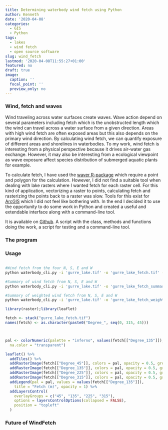 ```yaml
---
title: Determining waterbody wind fetch using Python
author: Kenneth
date: '2020-04-08'
categories:
  - GIS
  - Python
tags:
  - lakes
  - wind fetch
  - open source software
slug: wind_fetch
lastmod: '2020-04-08T11:55:27+01:00'
featured: no
draft: true
image:
  caption: ''
  focal_point: ''
  preview_only: no
---
```


### Wind, fetch and waves

Wind traveling across water surfaces create waves. Wave action depend on several parameters including fetch which is the unobstructed length which the wind can travel across a water surface from a given direction. Areas with high wind fetch are often exposed areas but this also depends on the primary wind direction. By calculating wind fetch, we can quantify exposure of different areas and shorelines in waterbodies. To my work, wind fetch is interesting from a physical perspective because it drives air-water gas exchange. However, it may also be interesting from a ecological viewpoint as wave exposure affect species distribution of submerged aquatic plants for example.

To calculate fetch, I have used the [waver R-package](https://github.com/pmarchand1/waver) which require a point and polygon for the calculation. However, I did not find a suitable tool when dealing with lake rasters where I wanted fetch for each raster cell. For this kind of application, vectorizing a raster to points, calculating fetch and rasterizing the points back to a raster was slow. Tools for this exist for [ArcGIS](https://umesc.usgs.gov/management/dss/wind_fetch_wave_models_2012update.html) which I did not feel like bothering with. In the end I decided it to use the opportunity to do some work in Python and created a useful and extendable interface along with a command-line tool.

It is available on [Github](https://github.com/KennethTM/WindFetch). A script with the class, methods and functions doing the work, a script for testing and a command-line tool.

### The program



### Usage

```python

```


```bash
#Wind fetch from the four N, S, E and W
python waterbody_cli.py -i 'gurre_lake.tif' -o 'gurre_lake_fetch.tif' -id 1 -d '0,90,180,270'

#Summary of wind fetch from N, S, E and W
python waterbody_cli.py -i 'gurre_lake.tif' -o 'gurre_lake_fetch_summary.tif' -id 1 -d '0,90,180,270' -s 'min,mean,max'

#Summary of weighted wind fetch from N, S, E and W
python waterbody_cli.py -i 'gurre_lake.tif' -o 'gurre_lake_fetch_weighted_summary.tif' -id 1 -d '0,90,180,270' -w '0.9,1.1,1.35,0.75' -s 'min,mean,max'
```


```r
library(raster);library(leaflet)

fetch <- stack("gurre_lake_fetch.tif")
names(fetch) <- as.character(paste0("Degree_", seq(0, 315, 45)))



pal <- colorNumeric(palette = "inferno", values(fetch[["Degree_135"]]),
  na.color = "transparent")

leaflet() %>% 
  addTiles() %>%
  addRasterImage(fetch[["Degree_45"]], colors = pal, opacity = 0.5, group = "45") %>%
  addRasterImage(fetch[["Degree_135"]], colors = pal, opacity = 0.5, group = "135") %>%
  addRasterImage(fetch[["Degree_225"]], colors = pal, opacity = 0.5, group = "225") %>%
  addRasterImage(fetch[["Degree_315"]], colors = pal, opacity = 0.5, group = "315") %>%
  addLegend(pal = pal, values = values(fetch[["Degree_135"]]),
    title = "Fetch (m)", opacity = 1) %>% 
  addLayersControl(
    overlayGroups = c("45", "135", "225", "315"),
    options = layersControlOptions(collapsed = FALSE),
    position = "topleft"
  )
```


### Future of WindFetch

